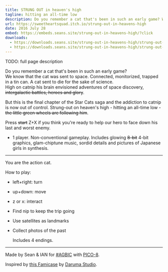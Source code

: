 ```yaml
---
title: STRUNG OUT in heaven's high
tagline: hitting an all-time low
description: Do you remember a cat that's been in such an early game? We know that the cat was sent to space. Connected, monitorized, trapped in a tin can. A cat sent to die for the sake of science. High on catnip his brain envisioned adventures of space discovery, <strike>intergalactic battles, heroes and glory</strike>. But this is the final chapter of the Star Cats saga and the addiction to catnip is now out of control. Strung-out on heaven's high - hitting an all-time low - <strike>the little green wheels are following him</strike>.
url: https://sweetheartsquad.itch.io/strung-out-in-heavens-high
date: 2016 July 28
embed: https://embeds.seans.site/strung-out-in-heavens-high/?click
downloads:
  - https://downloads.seans.site/strung-out-in-heavens-high/strung-out-in-heavens-high-web.zip
  - https://downloads.seans.site/strung-out-in-heavens-high/strung-out-in-heavens-high-p8.zip
---
```


TODO: full page description



Do you remember a cat that's been in such an early game?  
We know that the cat was sent to space. Connected, monitorized, trapped in a tin can. A cat sent to die for the sake of science.  
High on catnip his brain envisioned adventures of space discovery, <del>intergalactic battles, heroes and glory</del>.

But this is the final chapter of the Star Cats saga and the addiction to catnip is now out of control. Strung-out on heaven's high - hitting an all-time low - <del>the little green wheels are following him</del>.

Press <del>start</del> Z+X if you think you're ready to help our hero to face down his last and worst enemy.

* 1 player. Non-conventional gameplay. Includes glowing <del>8-bit</del> 4-bit graphics, glam-chiptune music, sordid details and pictures of Japanese girls in synthesis.

---

You are the action cat.

How to play:

- left+right: turn
- up+down: move
- z or x: interact


- Find nip to keep the trip going
- Use satellites as landmarks
- Collect photos of the past

	Includes 4 endings.

---

Made by Sean & IAN for [#AGBIC](https://itch.io/jam/a-game-by-its-cover-2016) with [PICO-8](http://www.lexaloffle.com/pico-8.php).

Inspired by [this Famicase](http://famicase.com/16/softs/78.html) by [Daruma Studio](http://www.daruma.cat/).
